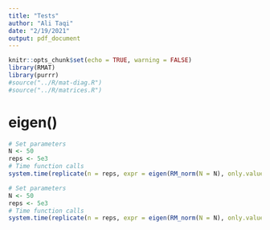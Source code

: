 ```yaml
---
title: "Tests"
author: "Ali Taqi"
date: "2/19/2021"
output: pdf_document
---
```


```r
knitr::opts_chunk$set(echo = TRUE, warning = FALSE)
library(RMAT)
library(purrr)
#source("../R/mat-diag.R")
#source("../R/matrices.R")
```

# eigen()

```r
# Set parameters
N <- 50
reps <- 5e3
# Time function calls
system.time(replicate(n = reps, expr = eigen(RM_norm(N = N), only.values = T)$values))
```

```r
# Set parameters
N <- 50
reps <- 5e3
# Time function calls
system.time(replicate(n = reps, expr = eigen(RM_norm(N = N), only.values = F)$values))
```
